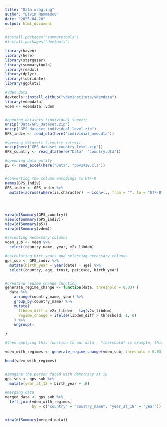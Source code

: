 ```yaml
---
title: "Data wragling"
author: "Elvin Mammadov"
date: "2025-04-20"
output: html_document
---
```


```r
#install.packages("summarytools")
#install.packages("devtools")

library(haven)
library(here)
library(stargazer)
library(summarytools)
library(readxl)
library(dplyr)
library(lubridate)
library(ggplot2)

#Vdem data 
devtools::install_github("vdeminstitute/vdemdata")
library(vdemdata)
vdem <- vdemdata::vdem


#opening datasets (individual survey)
unzip("Data/GPS_Dataset.zip")
unzip("GPS_dataset_individual_level.zip")
GPS_indiv <- read_dta(here("individual_new.dta"))

#opening datasets (country survey)
unzip(here("GPS_dataset_country_level.zip"))
GPS_country <- read_dta(here("Data", "country.dta"))

#openning data polity
p5 <- read_excel(here("Data", "p5v2018.xls"))


#converting the column encodings to UTF-8
names(GPS_indiv)
GPS_indiv <- GPS_indiv %>%
  mutate(across(where(is.character), ~ iconv(., from = "", to = "UTF-8")))




view(dfSummary(GPS_country))
view(dfSummary(GPS_indiv))
view(dfSummary(p5))
view(dfSummary(vdem))

#selecting necessary columns
vdem_sub <- vdem %>%
  select(country_name, year, v2x_libdem)

#calculating birt_years and selecting necessary columns
gps_sub <- GPS_indiv %>%
  mutate(birth_year = year(date) - age) %>%
  select(country, age, trust, patience, birth_year)


#creating regime change function
generate_regime_change <- function(data, threshold = 0.03) {
  data %>%
    arrange(country_name, year) %>%
    group_by(country_name) %>%
    mutate(
      libdem_diff = v2x_libdem - lag(v2x_libdem),
      regime_change = ifelse(libdem_diff > threshold, 1, 0)
    ) %>%
    ungroup()

}

#then applying this function to our data , *thershold* is example, this number can be different.

vdem_with_regimes <- generate_regime_change(vdem_sub, threshold = 0.03)

head(vdem_with_regimes)


#Imagine the person faced with democracy at 18
gps_sub <- gps_sub %>%
  mutate(year_at_18 = birth_year + 18)

#merging data
merged_data <- gps_sub %>%
  left_join(vdem_with_regimes, 
            by = c("country" = "country_name", "year_at_18" = "year"))


view(dfSummary(merged_data))


```



